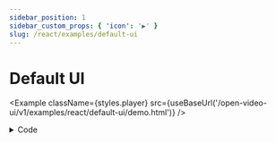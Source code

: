 ```yaml
---
sidebar_position: 1
sidebar_custom_props: { 'icon': '▶️' }
slug: /react/examples/default-ui
---
```


# Default UI


<Example className={styles.player} src={useBaseUrl('/open-video-ui/v1/examples/react/default-ui/demo.html')} />

<details>
    <summary>Code</summary>

    ```jsx
    import {DefaultUI} from '@theoplayer/react-ui'

    const configuration = {
        libraryLocation: "/path/to/theoplayer/",
        license: "your_theoplayer_license"
    };

    const source = {
        sources: {src: 'https://cdn.theoplayer.com/video/big_buck_bunny/big_buck_bunny.m3u8'},
        metadata: {
            title: "Big Buck Bunny"
        }
    };

    const App = () => {
        return <DefaultUI configuration={configuration} source={source}/>;
    };
    ```

    [📜 View full source on GitHub](https://github.com/THEOplayer/web-ui/blob/main/docs/static/open-video-ui/v1/examples/react/default-ui/demo.html)

</details>
